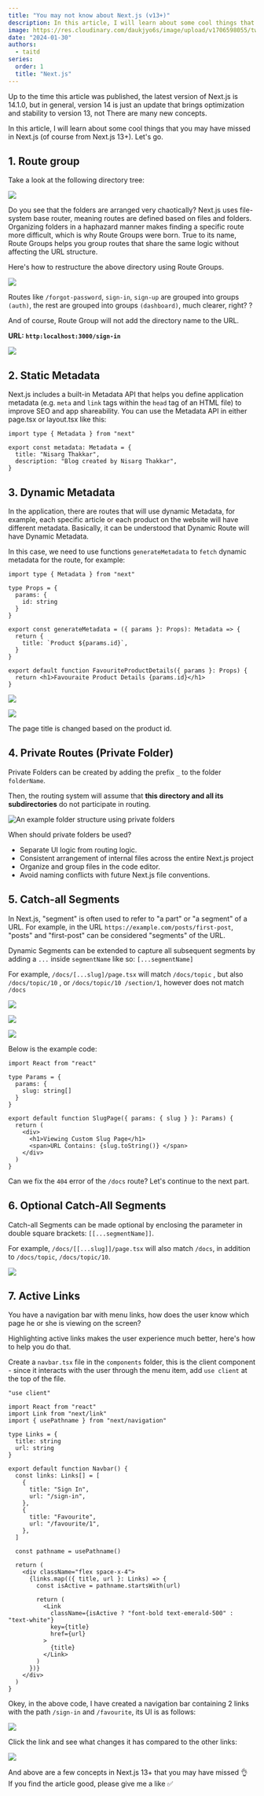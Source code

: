 ```yaml
---
title: "You may not know about Next.js (v13+)"
description: In this article, I will learn about some cool things that you may have missed in Next.js (of course from Next.js 13+). Let's go.
image: https://res.cloudinary.com/daukjyo6s/image/upload/v1706598055/twitter-card_sznp94.png
date: "2024-01-30"
authors:
  - taitd
series:
  order: 1
  title: "Next.js"
---
```


Up to the time this article was published, the latest version of Next.js is 14.1.0, but in general, version 14 is just an update that brings optimization and stability to version 13, not There are many new concepts.

In this article, I will learn about some cool things that you may have missed in Next.js (of course from Next.js 13+). Let's go.

## 1. Route group

Take a look at the following directory tree:

![](https://miro.medium.com/v2/resize:fit:439/1*sH3RtYmOOApgi_au3cWfMw.png)

Do you see that the folders are arranged very chaotically? Next.js uses file-system base router, meaning routes are defined based on files and folders. Organizing folders in a haphazard manner makes finding a specific route more difficult, which is why Route Groups were born. True to its name, Route Groups helps you group routes that share the same logic without affecting the URL structure.

Here's how to restructure the above directory using Route Groups.

![](https://miro.medium.com/v2/resize:fit:385/1*Z_ZV_c6bz2Xf7GCBnyHy1A.png)

Routes like `/forgot-password`, `sign-in`, `sign-up` are grouped into groups `(auth)`, the rest are grouped into groups `(dashboard)`, much clearer, right? ?

And of course, Route Group will not add the directory name to the URL.

**URL: `http:localhost:3000/sign-in`**

![](https://miro.medium.com/v2/resize:fit:700/1*1WMIZOfbDdnna06KG4XKUw.png)

## 2. Static Metadata

Next.js includes a built-in Metadata API that helps you define application metadata (e.g. `meta` and `link` tags within the `head` tag of an HTML file) to improve SEO and app shareability. You can use the Metadata API in either page.tsx or layout.tsx like this:

```tsx
import type { Metadata } from "next"

export const metadata: Metadata = {
  title: "Nisarg Thakkar",
  description: "Blog created by Nisarg Thakkar",
}
```

## 3. Dynamic Metadata

In the application, there are routes that will use dynamic Metadata, for example, each specific article or each product on the website will have different metadata. Basically, it can be understood that Dynamic Route will have Dynamic Metadata.

In this case, we need to use functions `generateMetadata` to `fetch` dynamic metadata for the route, for example:

```tsx
import type { Metadata } from "next"

type Props = {
  params: {
    id: string
  }
}

export const generateMetadata = ({ params }: Props): Metadata => {
  return {
    title: `Product ${params.id}`,
  }
}

export default function FavouriteProductDetails({ params }: Props) {
  return <h1>Favouraite Product Details {params.id}</h1>
}
```

![](https://miro.medium.com/v2/resize:fit:700/1*pkexHOETmHrlpnISi4NYjQ.png)

![](https://miro.medium.com/v2/resize:fit:700/1*F1-MbywRmhfdEiV3ZoEsgA.png)

The page title is changed based on the product id.

## 4. Private Routes (Private Folder)

Private Folders can be created by adding the prefix `_` to the folder `folderName`.

Then, the routing system will assume that **this directory and all its subdirectories** do not participate in routing.

![An example folder structure using private folders](https://nextjs.org/_next/image?url=%2Fdocs%2Fdark%2Fproject-organization-private-folders.png&w=3840&q=75&dpl=dpl_6Qir2sLFUSLWxJxpLbUBoZRU9wXc)

When should private folders be used?

- Separate UI logic from routing logic.
- Consistent arrangement of internal files across the entire Next.js project
- Organize and group files in the code editor.
- Avoid naming conflicts with future Next.js file conventions.

## 5. Catch-all Segments

In Next.js, "segment" is often used to refer to "a part" or "a segment" of a URL. For example, in the URL `https://example.com/posts/first-post`, "posts" and "first-post" can be considered "segments" of the URL.

Dynamic Segments can be extended to capture all subsequent segments by adding a `...` inside `segmentName` like so: `[...segmentName]`

For example, `/docs/[...slug]/page.tsx` will match `/docs/topic` , but also `/docs/topic/10` , or `/docs/topic/10 /section/1`, however does not match `/docs`

![](https://miro.medium.com/v2/resize:fit:700/1*ecPaz26WH8zyuHGyfRzCzA.png)

![](https://miro.medium.com/v2/resize:fit:700/1*yEaLYbm_pXQ2_saMDo1-HA.png)

![](https://miro.medium.com/v2/resize:fit:692/1*Q-YRWaHa4-4OD0hHYVMImw.png)

Below is the example code:

```tsx title="app/docs/[...slug]/page.tsx" showLineNumbers
import React from "react"

type Params = {
  params: {
    slug: string[]
  }
}

export default function SlugPage({ params: { slug } }: Params) {
  return (
    <div>
      <h1>Viewing Custom Slug Page</h1>
      <span>URL Contains: {slug.toString()} </span>
    </div>
  )
}
```

Can we fix the `404` error of the `/docs` route? Let's continue to the next part.

## 6. Optional Catch-All Segments

Catch-all Segments can be made optional by enclosing the parameter in double square brackets: `[[...segmentName]]`.

For example, `/docs/[[...slug]]/page.tsx` will also match `/docs`, in addition to `/docs/topic`, `/docs/topic/10`.

![](https://miro.medium.com/v2/resize:fit:603/1*Ojd3eOmtkmOoQd3GBKiRAg.png)

## 7. Active Links

You have a navigation bar with menu links, how does the user know which page he or she is viewing on the screen?

Highlighting active links makes the user experience much better, here's how to help you do that.

Create a `navbar.tsx` file in the `components` folder, this is the client component - since it interacts with the user through the menu item, add `use client` at the top of the file.

```tsx showLineNumbers
"use client"

import React from "react"
import Link from "next/link"
import { usePathname } from "next/navigation"

type Links = {
  title: string
  url: string
}

export default function Navbar() {
  const links: Links[] = [
    {
      title: "Sign In",
      url: "/sign-in",
    },
    {
      title: "Favourite",
      url: "/favourite/1",
    },
  ]

  const pathname = usePathname()

  return (
    <div className="flex space-x-4">
      {links.map(({ title, url }: Links) => {
        const isActive = pathname.startsWith(url)

        return (
          <Link
            className={isActive ? "font-bold text-emerald-500" : "text-white"}
            key={title}
            href={url}
          >
            {title}
          </Link>
        )
      })}
    </div>
  )
}
```

Okey, in the above code, I have created a navigation bar containing 2 links with the path `/sign-in` and `/favourite`, its UI is as follows:

![](https://miro.medium.com/v2/resize:fit:581/1*DwZDyIkHyN8Sm-7Hh1wCww.png)

Click the link and see what changes it has compared to the other links:

![](https://miro.medium.com/v2/resize:fit:668/1*VfvVhZXLMZ3nkLgIsCirsw.png)

And above are a few concepts in Next.js 13+ that you may have missed 👌  
If you find the article good, please give me a like ✅
